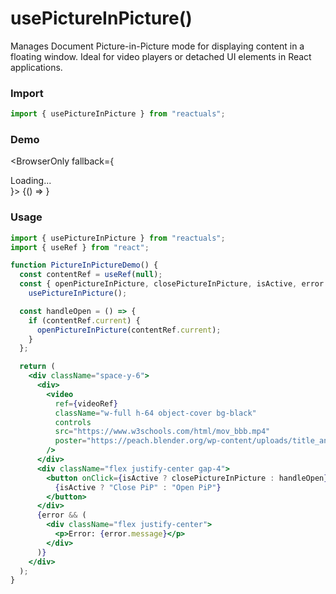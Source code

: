 # usePictureInPicture()

Manages Document Picture-in-Picture mode for displaying content in a floating window. Ideal for video players or detached UI elements in React applications.

### Import

```jsx
import { usePictureInPicture } from "reactuals";
```

### Demo


<BrowserOnly fallback={<div>Loading...</div>}>
  {() => <UsePictureInPictureExample />}
</BrowserOnly>

### Usage

```jsx
import { usePictureInPicture } from "reactuals";
import { useRef } from "react";

function PictureInPictureDemo() {
  const contentRef = useRef(null);
  const { openPictureInPicture, closePictureInPicture, isActive, error } =
    usePictureInPicture();

  const handleOpen = () => {
    if (contentRef.current) {
      openPictureInPicture(contentRef.current);
    }
  };

  return (
    <div className="space-y-6">
      <div>
        <video
          ref={videoRef}
          className="w-full h-64 object-cover bg-black"
          controls
          src="https://www.w3schools.com/html/mov_bbb.mp4"
          poster="https://peach.blender.org/wp-content/uploads/title_anouncement.jpg?x11217"
        />
      </div>
      <div className="flex justify-center gap-4">
        <button onClick={isActive ? closePictureInPicture : handleOpen}>
          {isActive ? "Close PiP" : "Open PiP"}
        </button>
      </div>
      {error && (
        <div className="flex justify-center">
          <p>Error: {error.message}</p>
        </div>
      )}
    </div>
  );
}
```
